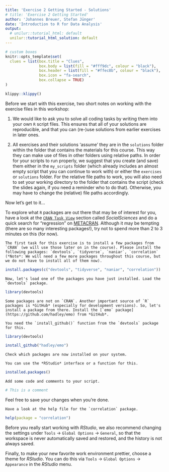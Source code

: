 ```yaml
---
title: 'Exercise 2 Getting Started - Solutions'
# title: 'Exercise 2 Getting Started'
author: 'Johannes Breuer, Stefan Jünger'
date: 'Introduction to R for Data Analysis'
output:
  # unilur::tutorial_html: default
  unilur::tutorial_html_solution: default
---
```


```r
# custom boxes
knitr::opts_template$set(
  clues = list(box.title = "Clues",
               box.body = list(fill = "#fff9dc", colour = "black"),
               box.header = list(fill = "#ffec8b", colour = "black"),
               box.icon = "fa-search",
               box.collapse = TRUE)
)
```

```r
klippy::klippy()
```

Before we start with this exercise, two short notes on working with the exercise files in this workshop:

1. We would like to ask you to solve all coding tasks by writing them into your own `R` script files. This ensures that all of your solutions are reproducible, and that you can (re-)use solutions from earlier exercises in later ones.

2. All exercises and their solutions 'assume' they are in the `solutions` folder within the folder that contains the materials for this course. This way they can make use of files in other folders using relative paths. In order for your scripts to run properly, we suggest that you create (and save) them either in the `my_scripts` folder (which already includes an almost empty script that you can continue to work with) or either the `exercises` or `solutions` folder. For the relative file paths to work, you will also need to set your working directory to the folder that contains the script (check the slides again, if you need a reminder who to do that). Otherwise, you may have to change the (relative) file paths accordingly.

Now let's get to it...

To explore what `R` packages are out there that may be of interest for you, have a look at the [`CRAN Task View`](https://cran.r-project.org/) section called *SocialSciences* and do a quick search for "regression" on [METACRAN](https://www.r-pkg.org/). Although it may be tempting (there are so many interesting packages!), try not to spend more than 2 to 3 minutes on this (for now).

```block
The first task for this exercise is to install a few packages from `CRAN` (we will use those later on in the course). Please install the following packages: `devtools`, `tidyverse`, `naniar`, `correlation` (*Note*: We will need a few more packages throughout this course, but we do not have to install all of them now). 
```

```r
install.packages(c("devtools", "tidyverse", "naniar", "correlation"))
```

```block
Now, let's load one of the packages you have just installed. Load the `devtools` package.
```

```r
library(devtools)
```

```block
Some packages are not on `CRAN`. Another important source of `R` packages is *GitHub* (especially for development versions). So, let's install a package from there. Install the [`emo` package](https://github.com/hadley/emo) from *GitHub*.
```

```block
You need the `install_github()` function from the `devtools` package for this.
```

```r
library(devtools)

install_github("hadley/emo")
```

```block
Check which packages are now installed on your system.
```

```block
You can use the *RStudio* interface or a function for this.
```

```r
installed.packages()
```

```block
Add some code and comments to your script.
```

```r
# This is a comment
```

Feel free to save your changes when you're done.

```block
Have a look at the help file for the `correlation` package.
```

```r
help(package = "correlation")
```

Before you really start working with *RStudio*, we also recommend changing the settings under `Tools` -> `Global Options` -> `General`, so that the workspace is never automatically saved and restored, and the history is not always saved.

Finally, to make your new favorite work environment prettier, choose a theme for *RStudio*. You can do this via `Tools` -> `Global Options` -> `Appearance` in the *RStudio* menu.